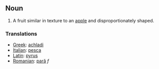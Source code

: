 ==Noun==
#A fruit similar in texture to an [[apple]] and disproportionately shaped.
===Translations===
*[[Greek]]: [[achladi]]
*[[Italian]]: [[pesca]]
*[[Latin]]: [[pyrus]]
*[[Romanian]]: [[pară]] ''f''